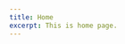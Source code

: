 ```yaml
---
title: Home
excerpt: This is home page.
---
```


<Block 
  src="hero" 
  bg="muted" 
  heading="I’m Arsene Kuo."
  desc="I'm a frontend designer and developer, passionate about improving user experience through design and engineering."
  href="/about"
  linkText="About"
/>

<Block src="featured-posts" limit="3" />

